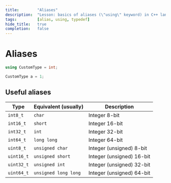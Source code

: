 ```yaml
---
title:        "Aliases"
description:  "Lesson: basics of aliases (\"using\" keyword) in C++ language"
tags:         [alias, using, typedef]
hide_title:   true
completion:   false
---
```


# Aliases

```cpp title="Creating own alias"
using CustomType = int;
```
```cpp title="Example usage"
CustomType a = 1;
```

## Useful aliases

| Type | Equivalent (usually) | Description |
| ---- | ----- | ----- |
| `int8_t` | `char` | Integer 8-bit |
| `int16_t` | `short` | Integer 16-bit |
| `int32_t` | `int` | Integer 32-bit |
| `int64_t` | `long long` | Integer 64-bit |
| `uint8_t` | `unsigned char` | Integer (unsigned) 8-bit |
| `uint16_t` | `unsigned short` | Integer (unsigned) 16-bit |
| `uint32_t` | `unsigned int` | Integer (unsigned) 32-bit |
| `uint64_t` | `unsigned long long` | Integer (unsigned) 64-bit |

